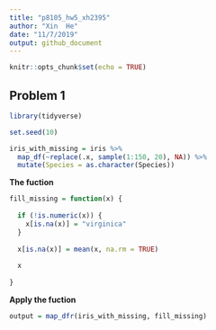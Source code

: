 ```yaml
---
title: "p8105_hw5_xh2395"
author: "Xin  He"
date: "11/7/2019"
output: github_document
---
```


```r
knitr::opts_chunk$set(echo = TRUE)
```

## Problem 1

```r
library(tidyverse)

set.seed(10)

iris_with_missing = iris %>% 
  map_df(~replace(.x, sample(1:150, 20), NA)) %>%
  mutate(Species = as.character(Species))
```

**The fuction**

```r
fill_missing = function(x) {
  
  if (!is.numeric(x)) {
    x[is.na(x)] = "virginica"
  }
  
  x[is.na(x)] = mean(x, na.rm = TRUE)
  
  x
  
}
```

**Apply the fuction**

```r
output = map_dfr(iris_with_missing, fill_missing)
```














